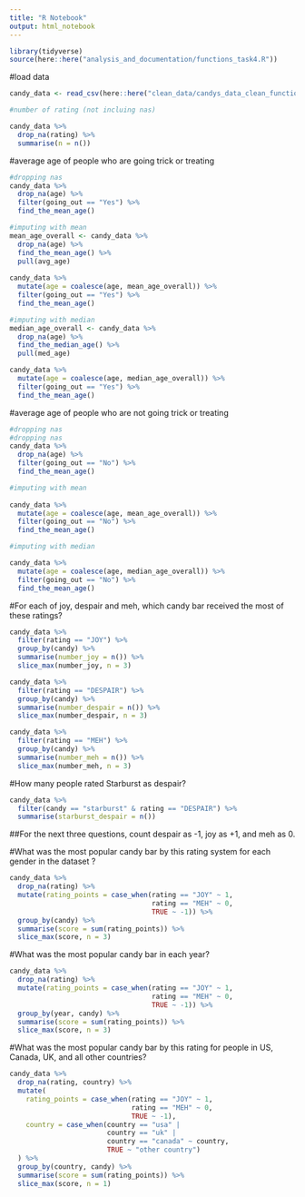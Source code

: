```yaml
---
title: "R Notebook"
output: html_notebook
---
```


```r
library(tidyverse)
source(here::here("analysis_and_documentation/functions_task4.R"))
```

#load data

```r
candy_data <- read_csv(here::here("clean_data/candys_data_clean_function.csv"))
```
```r

#number of rating (not incluing nas)

candy_data %>% 
  drop_na(rating) %>% 
  summarise(n = n())


```

#average age of people who are going trick or treating

```r

#dropping nas
candy_data %>% 
  drop_na(age) %>% 
  filter(going_out == "Yes") %>% 
  find_the_mean_age()

#imputing with mean
mean_age_overall <- candy_data %>% 
  drop_na(age) %>% 
  find_the_mean_age() %>% 
  pull(avg_age)  
  
candy_data %>% 
  mutate(age = coalesce(age, mean_age_overall)) %>% 
  filter(going_out == "Yes") %>% 
  find_the_mean_age()

#imputing with median
median_age_overall <- candy_data %>%
  drop_na(age) %>% 
  find_the_median_age() %>% 
  pull(med_age)

candy_data %>% 
  mutate(age = coalesce(age, median_age_overall)) %>% 
  filter(going_out == "Yes") %>% 
  find_the_mean_age()

```

#average age of people who are not going trick or treating

```r

#dropping nas
#dropping nas
candy_data %>% 
  drop_na(age) %>% 
  filter(going_out == "No") %>% 
  find_the_mean_age()

#imputing with mean
  
candy_data %>% 
  mutate(age = coalesce(age, mean_age_overall)) %>% 
  filter(going_out == "No") %>% 
  find_the_mean_age()

#imputing with median

candy_data %>% 
  mutate(age = coalesce(age, median_age_overall)) %>% 
  filter(going_out == "No") %>% 
  find_the_mean_age()

```


#For each of joy, despair and meh, which candy bar received the most of these ratings?

```r
candy_data %>% 
  filter(rating == "JOY") %>% 
  group_by(candy) %>% 
  summarise(number_joy = n()) %>% 
  slice_max(number_joy, n = 3)

candy_data %>% 
  filter(rating == "DESPAIR") %>% 
  group_by(candy) %>% 
  summarise(number_despair = n()) %>% 
  slice_max(number_despair, n = 3)

candy_data %>% 
  filter(rating == "MEH") %>% 
  group_by(candy) %>% 
  summarise(number_meh = n()) %>% 
  slice_max(number_meh, n = 3)
```
#How many people rated Starburst as despair?


```r
candy_data %>% 
  filter(candy == "starburst" & rating == "DESPAIR") %>% 
  summarise(starburst_despair = n())
```


##For the next three questions, count despair as -1, joy as +1, and meh as 0.

#What was the most popular candy bar by this rating system for each gender in the dataset ?

```r
candy_data %>%
  drop_na(rating) %>%
  mutate(rating_points = case_when(rating == "JOY" ~ 1,
                                   rating == "MEH" ~ 0,
                                   TRUE ~ -1)) %>% 
  group_by(candy) %>% 
  summarise(score = sum(rating_points)) %>% 
  slice_max(score, n = 3)
```


#What was the most popular candy bar in each year?

```r
candy_data %>%
  drop_na(rating) %>%
  mutate(rating_points = case_when(rating == "JOY" ~ 1,
                                   rating == "MEH" ~ 0,
                                   TRUE ~ -1)) %>% 
  group_by(year, candy) %>% 
  summarise(score = sum(rating_points)) %>% 
  slice_max(score, n = 3)
```


#What was the most popular candy bar by this rating for people in US, Canada, UK, and all other countries?

```r
candy_data %>%
  drop_na(rating, country) %>%
  mutate(
    rating_points = case_when(rating == "JOY" ~ 1,
                              rating == "MEH" ~ 0,
                              TRUE ~ -1),
    country = case_when(country == "usa" |
                        country == "uk" |
                        country == "canada" ~ country,
                        TRUE ~ "other country")
  ) %>% 
  group_by(country, candy) %>% 
  summarise(score = sum(rating_points)) %>% 
  slice_max(score, n = 1)

```



